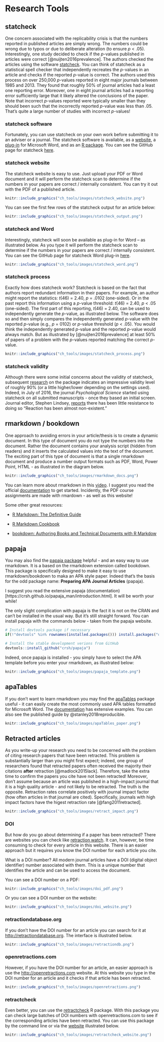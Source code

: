# Research Tools

## statcheck

One concern associated with the replicability crisis is that the numbers reported in published articles are simply wrong. The numbers could be wrong due to typos or due to deliberate alteration (to ensure *p* < .05). Interestingly, one study decided to check if the *p*-values published in articles were correct [@nuijten2016prevalence]. The authors checked the articles using the software [statcheck](https://cran.r-project.org/package=statcheck). You can think of statcheck as a statistical spell checker that independently recreates the *p*-values in an article and checks if the reported *p*-value is correct. The authors used this process on over 250,000 *p*-values reported in eight major journals between 1985 and 2013. They found that roughly 50% of journal articles had a least one  reporting error. Moreover, one in eight journal articles had a reporting error sufficiently large that it likely altered the conclusions of the paper. Note that incorrect *p*-values reported were typically smaller than they should been such that the incorrectly reported *p*-value was less than .05. That's quite a large number of studies with incorrect *p*-values! 

### statcheck software

Fortunately, you can use statcheck on your own work before submitting it to an adviser or a journal. The statcheck software is available, as a [website](http://statcheck.io), a [plug-in](http://statcheck.io/word-add-in.php) for Microsoft Word, and as an [R package](https://cran.r-project.org/web/packages/statcheck/index.html). You can see the GitHub page for statcheck [here](https://github.com/MicheleNuijten/statcheck).

### statcheck website

The statcheck website is easy to use. Just upload your PDF or Word document and it will perform the statcheck scan to determine if the numbers in your papers are correct / internally consistent. You can try it out with the PDF of a published article.

```r
knitr::include_graphics("ch_tools/images/statcheck_website.png")
```

You can see the first few rows of the statcheck output for an article below:

```r
knitr::include_graphics("ch_tools/images/statcheck_output.png")
```


### statcheck and Word

Interestingly, statcheck will soon be available as plug-in for Word -- as illustrated below. As you type it will perform the statcheck scan to determine if the numbers in your papers are correct / internally consistent. You can see the GitHub page for statcheck Word plug-in [here](https://github.com/WillemSleegers/statcheck-word).

```r
knitr::include_graphics("ch_tools/images/statcheck_word.png")
```

### statcheck process

Exactly how does statcheck work? Statcheck is based on the fact that authors report redundant information in their papers. For example, an author might report the statistics: *t*(46) = 2.40, *p* = .0102 (one-sided). Or in the past report this information using a *p*-value threshold: *t*(46) = 2.40, *p* < .05 (one-sided). The first part of this reporting, *t*(46) = 2.40, can be used to independently generate the *p*-value, as illustrated below. The software does so and then simply compares the independently generated *p*-value with the reported *p*-value (e.g., *p* = 0102) or *p*-value threshold (*p* < .05). You would think the independently generated *p*-value and the reported *p*-value would always match. But as illustrated by [@nuijten2016prevalence] at least 50% of papers of a problem with the *p*-values reported matching the correct *p*-value.

```r
knitr::include_graphics("ch_tools/images/statcheck_process.png")
```


### statcheck validity

Although there were some initial concerns about the validity of statcheck, subsequent [research](https://psyarxiv.com/tcxaj/download?format=pdf) on the package indicates an impressive validity level of roughly 90% (or a little higher/lower depending on the settings used). Indeed, in July of 2016, the journal *Psychological Science* started using statcheck on all submitted manuscripts - once they based an initial screen. Journal editor, Stephen Lindsey, [reports](https://www.nature.com/news/stat-checking-software-stirs-up-psychology-1.21049) there has been little resistance to doing so "Reaction has been almost non-existent."

## rmarkdown / bookdown

One approach to avoiding errors in your article/thesis is to create a dynamic document. In this type of document you do not type the numbers into the document. Rather the document contains your analysis script (hidden from readers) and it inserts the calculated values into the text of the document. The exciting part of this type of document is that a single rmarkdown document and produce a number output formats such as PDF, Word, Power Point, HTML - as illustrated in the diagram below.

```r
knitr::include_graphics("ch_tools/images/rmarkdown_docs.png")
```


You can learn more about rmarkdown in this [video](https://vimeo.com/178485416). I suggest you read the official [documentation](https://rmarkdown.rstudio.com/lesson-1.html) to get started. Incidently, the PDF course assignments are made with rmardown - as well as this website!

Some other great resources:

* [R Markdown: The Definitive Guide](https://bookdown.org/yihui/rmarkdown/)

* [R Markdown Cookbook](https://bookdown.org/yihui/rmarkdown-cookbook/)

* [bookdown: Authoring Books and Technical Documents with R Markdow](https://bookdown.org/yihui/bookdown/)


## papaja

You may also find the [papaja package](https://github.com/crsh/papaja) helpful - and an easy way to use rmarkdown. It is a based on the rmarkdown extension called bookdown. This package is specifically designed to make it easy to use rmarkdown/bookdown to maka an APA style paper. Indeed that's the basis for the odd package name: **Preparing APA Journal Articles** (papaja).

I suggest you read the extensive papaja (documentation)[https://crsh.github.io/papaja_man/introduction.html]. It will be worth your while!

The only slight complication with papaja is the fact it is not on the CRAN and can't be installed in the usual way. But it's still straight forward. You can install papaja with the commands below - taken from the papaja website.

```r
# Install devtools package if necessary
if(!"devtools" %in% rownames(installed.packages())) install.packages("devtools")

# Install the stable development verions from GitHub
devtools::install_github("crsh/papaja")
```

Indeed, once papaja is installed - you simply have to select the APA template before you enter your rmarkdown, as illustrated below:

```r
knitr::include_graphics("ch_tools/images/papaja_template.png")
```

## apaTables

If you don't want to learn rmarkdown you may find the [apaTables](https://cran.r-project.org/package=apaTables) package useful - it can easily create the most commonly used APA tables formatted for Microsoft Word. The [documentation](https://dstanley4.github.io/apaTables/articles/apaTables.html) has extensive examples.  You can also see the published guide by @stanley2018reproducible.

```r
knitr::include_graphics("ch_tools/images/apaTables_paper.png")
```

## Retracted articles

As you write-up your research you need to be concerned with the problem of citing research papers that have been retracted. This problem is substantially larger than you might first expect; indeed, one group of researchers found that retracted papers often received the majority their citations **after** retraction [@madlock2015lack]. Therefore, take the extra time to confirm the papers you cite have not been retracted! Moreover, don't assume because an article was published in a high-impact journal that it is a high quality article - and not likely to be retracted. The truth is the opposite. Retraction rates correlate positively with journal impact factor (how often articles in that journal are cited). Specifically, journals with high impact factors have the higest retraction rate [@fang2011retracted].

```r
knitr::include_graphics("ch_tools/images/retract_impact.png")
```



### DOI

But how do you go about determining if a paper has been retracted? There are websites you can check like [retraction watch](https://retractionwatch.com). It can, however, be time consuming to check for every article in this website. There is an easier approach but it requires you know the DOI number for each article you cite.

What is a DOI number? All modern journal articles have a DOI (digital object identifier) number associated with them. This is a unique number that identifies the article and can be used to access the document.

You can see a DOI number on a PDF:

```r
knitr::include_graphics("ch_tools/images/doi_pdf.png")
```

Or you can see a DOI number on the website:

```r
knitr::include_graphics("ch_tools/images/doi_website.png")
```



### retractiondatabase.org

If you don't have the DOI number for an article you can search for it at [http://retractiondatabase.org](http://retractiondatabase.org). The interface is illustrated below.

```r
knitr::include_graphics("ch_tools/images/retractiondb.png")
```

 
### openretractions.com

However, if you have the DOI number for an article, an easier approach is use the [http://openretractions.com](http://openretractions.com) website. At this website you type in the DOI number for an article and it checks if that article has been retracted.

```r
knitr::include_graphics("ch_tools/images/openretractions.png")
```


### retractcheck

Even better, you can use the [retractcheck](https://cran.r-project.org/package=retractcheck) R package. With this package you can check large batches of DOI numbers with openretractions.com to see if the corresponding articles have been retracted. You can use this package by the command line or via the [website](https://frederikaust.shinyapps.io/retractcheck_shinyapp/) illustrated below.

```r
knitr::include_graphics("ch_tools/images/retractcheck_website.png")
```





